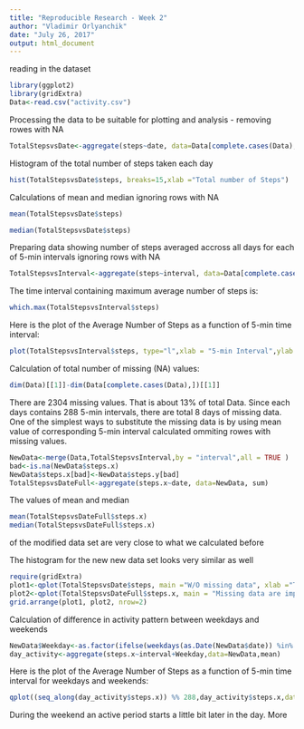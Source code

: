 ---
title: "Reproducible Research - Week 2"
author: "Vladimir Orlyanchik"
date: "July 26, 2017"
output: html_document
---

reading in the dataset
```{r reading, echo=TRUE}
library(ggplot2)
library(gridExtra)
Data<-read.csv("activity.csv")
```

Processing the data to be suitable for plotting and analysis - removing rowes with NA

```{r processing, echo=TRUE }
TotalStepsvsDate<-aggregate(steps~date, data=Data[complete.cases(Data),], sum)
```

Histogram of the total number of steps taken each day

```{r histogram1, echo=TRUE,cache = TRUE}
hist(TotalStepsvsDate$steps, breaks=15,xlab ="Total number of Steps")
```

Calculations of mean and median ignoring rows with NA

```{r calculations, echo=TRUE}
mean(TotalStepsvsDate$steps)

median(TotalStepsvsDate$steps)

```

Preparing data showing number of steps averaged accross all days for each of 5-min intervals ignoring rows with NA

```{r steps vs interval, echo=TRUE}
TotalStepsvsInterval<-aggregate(steps~interval, data=Data[complete.cases(Data),], mean)
```

The time interval containing maximum average number of steps is:

```{r maximum, echo=TRUE}
which.max(TotalStepsvsInterval$steps)
```

Here is the plot of the Average Number of Steps as a function of 5-min time interval:

```{r time series, echo=TRUE,cache = TRUE}
plot(TotalStepsvsInterval$steps, type="l",xlab = "5-min Interval",ylab = "Average Number of Steps")
```


Calculation of total number of missing (NA) values:

```{r missing values, echo=TRUE}
dim(Data)[[1]]-dim(Data[complete.cases(Data),])[[1]]
```

There are 2304 missing values. That is about 13% of total Data. Since each days contains 288 5-min intervals, there are total 8 days of missing data. One of the simplest ways to substitute the missing data is by using mean value of corresponding 5-min interval calculated ommiting rowes with missing values.

```{r missing value substitution, echo=TRUE}
NewData<-merge(Data,TotalStepsvsInterval,by = "interval",all = TRUE )
bad<-is.na(NewData$steps.x)
NewData$steps.x[bad]<-NewData$steps.y[bad]
TotalStepsvsDateFull<-aggregate(steps.x~date, data=NewData, sum)
```

The values of mean and median

```{r new mean and median, echo=TRUE}
mean(TotalStepsvsDateFull$steps.x)
median(TotalStepsvsDateFull$steps.x)
```
of the modified data set are very close to what we calculated before

The histogram for the new new data set looks very similar as well

```{r histogram2, echo=TRUE,cache = TRUE}
require(gridExtra)
plot1<-qplot(TotalStepsvsDate$steps, main ="W/O missing data", xlab ="Total number of Steps")
plot2<-qplot(TotalStepsvsDateFull$steps.x, main = "Missing data are imputed",xlab ="Total number of Steps")
grid.arrange(plot1, plot2, nrow=2)
```

Calculation of difference in activity pattern between weekdays and weekends

```{r weekday-weekend data prep , echo=TRUE}
NewData$Weekday<-as.factor(ifelse(weekdays(as.Date(NewData$date)) %in% c("Monday", "Tuesday", "Wednesday", "Thursday", "Friday"), "weekday", "weekend"))
day_activity<-aggregate(steps.x~interval+Weekday,data=NewData,mean)
```

Here is the plot of the Average Number of Steps as a function of 5-min time interval for weekdays and weekends:

```{r weekday-weekend plot, echo=TRUE,cache = TRUE}
qplot((seq_along(day_activity$steps.x)) %% 288,day_activity$steps.x,data=day_activity,geom="line", facets=Weekday~., xlab = "5-min Interval", ylab = "Average Number of Steps")
```

During the weekend an active period starts a little bit later in the day. More 
